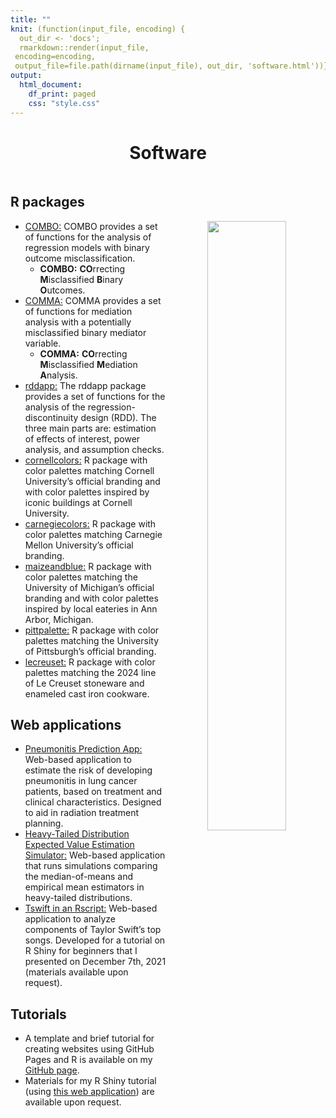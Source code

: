 ```yaml
---
title: ""
knit: (function(input_file, encoding) {
  out_dir <- 'docs';
  rmarkdown::render(input_file,
 encoding=encoding,
 output_file=file.path(dirname(input_file), out_dir, 'software.html'))})
output:
  html_document:
    df_print: paged
    css: "style.css"
---
```


<center> <h1>Software</h1> </center>

</div>
<div style="margin-bottom:20px;">
</div>

<p style="text-align: center;">
<span style="text-align: center; display: inline-block; color: #4b85d8" class="fa fa-4x fa-laptop" aria-hidden="true"></span>
<span class="my-text"></span>
</p>

</div>
<div style="margin-bottom:20px;">
</div>


## R packages

<center>
<img align="right" src="hex_stickers_v2.png" style="width:50%">
</center>

- [COMBO:](https://kimberlywebb.github.io/COMBO/) COMBO provides a set of functions for the analysis of regression models with binary outcome misclassification. 
  - **COMBO:** **CO**rrecting **M**isclassified **B**inary **O**utcomes.
- [COMMA:](https://kimberlywebb.github.io/COMMA/) COMMA provides a set of functions for mediation analysis with a potentially misclassified binary mediator variable. 
  - **COMMA:** **CO**rrecting **M**isclassified **M**ediation **A**nalysis.
- [rddapp:](https://www.felixthoemmes.com/rddapp/) The rddapp package provides a set of functions for the analysis of the regression-discontinuity design (RDD). The three main parts are: estimation of effects of interest, power analysis, and assumption checks.
- [cornellcolors:](https://github.com/kimberlywebb/cornellcolors) R package with color palettes matching Cornell University's official branding and with color palettes inspired by iconic buildings at Cornell University.
- [carnegiecolors:](https://github.com/kimberlywebb/carnegiecolors) R package with color palettes matching Carnegie Mellon University's official branding.
- [maizeandblue:](https://github.com/kimberlywebb/maizeandblue) R package with color palettes matching the University of Michigan's official branding and with color palettes inspired by local eateries in Ann Arbor, Michigan.
- [pittpalette:](https://github.com/kimberlywebb/pittpalette) R package with color palettes matching the University of Pittsburgh's official branding.
- [lecreuset:](https://github.com/kimberlywebb/lecreuset) R package with color palettes matching the 2024 line of Le Creuset stoneware and enameled cast iron cookware. 

## Web applications

- [Pneumonitis Prediction App:](https://ppa.mroqc.org/) Web-based application to estimate the risk of developing pneumonitis in lung cancer patients, based on treatment and clinical characteristics. Designed to aid in radiation treatment planning.
- [Heavy-Tailed Distribution Expected Value Estimation Simulator:](https://kimhochstedler.shinyapps.io/heavytails/) Web-based application that runs simulations comparing the median-of-means and empirical mean estimators in heavy-tailed distributions.
- [Tswift in an Rscript:](https://kimhochstedler.shinyapps.io/tswizzle/) Web-based application to analyze components of Taylor Swift's top songs. Developed for a tutorial on R Shiny for beginners that I presented on December 7th, 2021 (materials available upon request).

## Tutorials

- A template and brief tutorial for creating websites using GitHub Pages and R is available on my [GitHub page](https://github.com/kimberlywebb/website_template).
- Materials for my R Shiny tutorial (using [this web application](https://kimhochstedler.shinyapps.io/tswizzle/)) are available upon request.
